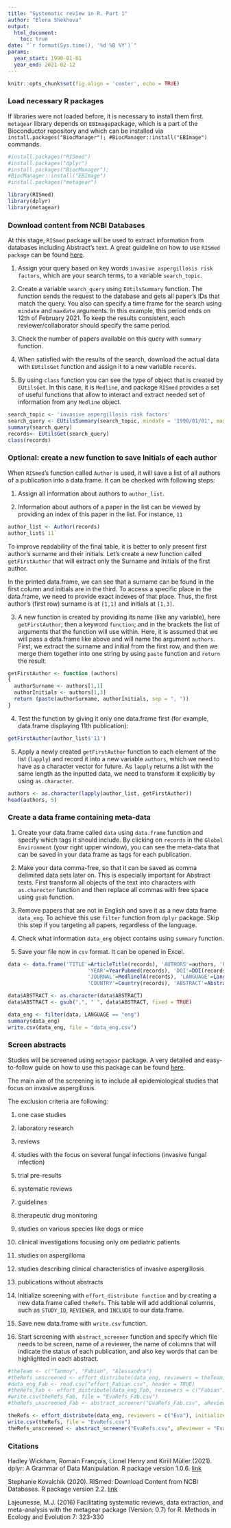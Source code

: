 ```yaml
---
title: "Systematic review in R. Part 1"
author: "Elena Shekhova"
output: 
  html_document:
    toc: true
date: "`r format(Sys.time(), '%d %B %Y')`"
params:
  year_start: 1990-01-01
  year_end: 2021-02-12
---
```


```r
knitr::opts_chunk$set(fig.align = 'center', echo = TRUE)
```

### Load necessary R packages 
If libraries were not loaded before, it is necessary to install them first. 
`metagear` library depends on `EBImage`package, which is a part of the Bioconductor repository and which can be installed via `install.packages("BiocManager"); #BiocManager::install("EBImage")` commands.
```r
#install.packages("RISmed")
#install.packages("dplyr")
#install.packages("BiocManager"); 
#BiocManager::install("EBImage")
#install.packages("metagear")

library(RISmed)
library(dplyr)
library(metagear)
```

### Download content from NCBI Databases

At this stage, `RISmed` package will be used to extract information from databases including Abstract's text.
A great guideline on how to use `RISmed package` can be found [here]( http://amunategui.github.io/pubmed-query/).

1. Assign your query based on key words `invasive aspergillosis risk factors`, which are your search terms, to a variable `search_topic`. 

2. Create a variable `search_query` using `EUtilsSummary` function. The function sends the request to the database and gets all paper's IDs that match the query. You also can specify a time frame for the search using `mindate` and `maxdate` arguments. In this example, this period ends on 12th of February 2021. To keep the results consistent, each reviewer/collaborator should specify the same period. 

3. Check the number of papers available on this query with `summary` function.

4. When satisfied with the results of the search, download the actual data with `EUtilsGet` function and assign it to a new variable `records`.  

5. By using `class` function you can see the type of object that is created by `EUtilsGet`. In this case, it is `Medline`, and package `RISmed` provides a set of useful functions that allow to interact and extract needed set of information from any `Medline` object. 

```r
search_topic <- 'invasive aspergillosis risk factors'
search_query <- EUtilsSummary(search_topic, mindate = '1990/01/01', maxdate = '2021/02/12')
summary(search_query)
records<- EUtilsGet(search_query)
class(records)
```
### Optional: create a new function to save Initials of each author 

When `RISmed`'s function called `Author` is used, it will save a list of all authors of a publication into a data.frame. It can be checked with following steps:

1. Assign all information about authors to `author_list`. 

2. Information about authors of a paper in the list can be viewed by providing an index of this paper in the list. For instance, `11`

```r
author_list <- Author(records)
author_list$`11`
```

To improve readability of the final table, it is better to only present first author's surname and their initials. Let's create a new function called `getFirstAuthor` that will extract only the Surname and Initials of the first author. 

In the printed data.frame, we can see that a surname can be found in the first column and initials are in the third. To access a specific place in the data.frame, we need to provide exact indexes of that place. Thus, the first author's (first row) surname is at `[1,1]` and initials at `[1,3]`.

3. A new function is created by providing its name (like any variable), here `getFirstAuthor`; then a keyword `function`; and in the brackets the list of arguments that the function will use within. Here, it is assumed that we will pass a data.frame like above and will name the argument `authors`. First, we extract the surname and initial from the first row, and then we merge them together into one string by using `paste` function and `return` the result.

```r
getFirstAuthor <- function (authors)
{
  authorSurname <- authors[1,1]
  authorInitials <- authors[1,3]
  return (paste(authorSurname, authorInitials, sep = ", "))
}
```

4. Test the function by giving it only one data.frame first (for example, data.frame displaying 11th publication):
```r
getFirstAuthor(author_list$'11')
```

5. Apply a newly created `getFirstAuthor` function to each element of the list (`lapply`) and record it into a new variable `authors`, which we need to have as a character vector for future. As `lapply` returns a list with the same length as the inputted data, we need to transform it explicitly by using `as.character`.

```r
authors <- as.character(lapply(author_list, getFirstAuthor))
head(authors, 5)
```
### Create a data frame containing meta-data

1. Create your data.frame called `data` using `data.frame` function and specify which tags it should include. By clicking on `records` in the `Global Environment` (your right upper window), you can see the meta-data that can be saved in your data frame as tags for each publication.

2. Make your data comma-free, so that it can be saved as comma delimited data sets later on. This is especially important for Abstract texts. First transform all objects of the text into characters with `as.charecter` function and then replace all commas with free space using `gsub` function.

3. Remove papers that are not in English and save it as a new data frame `data_eng`. To achieve this use `filter` function from `dplyr` package. Skip this step if you targeting all papers, regardless of the language.

4. Check what information `data_eng` object contains using `summary` function.

5. Save your file now in `csv` format. It can be opened in Excel.

```r
data <- data.frame('TITLE'=ArticleTitle(records), 'AUTHORS'=authors, 'PMID'=PMID(records),   
                          'YEAR'=YearPubmed(records), 'DOI'=DOI(records), 
                          'JOURNAL'=MedlineTA(records), 'LANGUAGE'=Language(records),
                          'COUNTRY'=Country(records), 'ABSTRACT'=AbstractText(records))

data$ABSTRACT <- as.character(data$ABSTRACT)
data$ABSTRACT <- gsub(",", " ", data$ABSTRACT, fixed = TRUE)

data_eng <- filter(data, LANGUAGE == "eng") 
summary(data_eng)
write.csv(data_eng, file = "data_eng.csv")

```

### Screen abstracts
Studies will be screened using `metagear` package. A very detailed and easy-to-follow guide on how to use this package can be found [here](http://lajeunesse.myweb.usf.edu/metagear/metagear_basic_vignette.html#how-to-cite).

The main aim of the screening is to include all epidemiological studies that focus on invasive aspergillosis.

The exclusion criteria are following:

1. one case studies
2. laboratory research
3. reviews
4. studies with the focus on several fungal infections (invasive fungal infection)
5. trial pre-results
6. systematic reviews
7. guidelines 
8. therapeutic drug monitoring
9. studies on various species like dogs or mice 
10. clinical investigations focusing only om pediatric patients
11. studies on aspergilloma
12. studies describing clinical characteristics of invasive aspergillosis
13. publications without abstracts

1. Initialize screening with `effort_distribute function` and by creating a new data.frame called `theRefs`. This table will add additional columns, such as `STUDY_ID`, `REVIEWER`, and `INCLUDE` to our data.frame.

2. Save new data.frame with `write.csv` function.

3. Start screening with `abstract_screener` function and specify which file needs to be screen, name of a reviewer, the name of columns that will indicate the status of each publication, and also key words that can be highlighted in each abstract.

```r
#theTeam <- c("Tanmoy", "Fabian", "Alessandra")
#theRefs_unscreened <- effort_distribute(data_eng, reviewers = theTeam, save_split = TRUE)
#data_eng_Fab <- read.csv("effort_Fabian.csv", header = TRUE)
#theRefs_Fab <- effort_distribute(data_eng_Fab, reviewers = c("Fabian"), initialize = TRUE)
#write.csv(theRefs_Fab, file = "EvaRefs_Fab.csv")
#theRefs_unscreened_Fab <- abstract_screener("EvaRefs_Fab.csv", aReviewer = "Fabian", unscreenedColumnName = #"INCLUDE", unscreenedValue = "not vetted", highlightKeywords = "aspergillosis")

theRefs <- effort_distribute(data_eng, reviewers = c("Eva"), initialize = TRUE)
write.csv(theRefs, file = "EvaRefs.csv")
theRefs_unscreened <- abstract_screener("EvaRefs.csv", aReviewer = "Eva", unscreenedColumnName = "INCLUDE", unscreenedValue = "not vetted", highlightKeywords = "aspergillosis")

```

### Citations
Hadley Wickham, Romain François, Lionel Henry and Kirill Müller (2021). dplyr: A Grammar of Data
  Manipulation. R package version 1.0.6. [link](https://CRAN.R-project.org/package=dplyr)
  
Stephanie Kovalchik (2020). RISmed: Download Content from NCBI Databases. R package version 2.2.
  [link](https://CRAN.R-project.org/package=RISmed)

Lajeunesse, M.J. (2016) Facilitating systematic reviews, data extraction, and meta-analysis with the
  metagear package (Version: 0.7) for R.  Methods in Ecology and Evolution 7: 323-330
  
  
